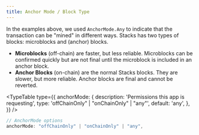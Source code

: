```yaml
---
title: Anchor Mode / Block Type
---
```


In the examples above, we used `AnchorMode.Any` to indicate that the transaction can be "mined" in different ways.
Stacks has two types of blocks: microblocks and (anchor) blocks.

- **Microblocks** (off-chain) are faster, but less reliable. Microblocks can be confirmed quickly but are not final until the microblock is included in an anchor block.
- **Anchor Blocks** (on-chain) are the normal Stacks blocks. They are slower, but more reliable. Anchor blocks are final and cannot be reverted.


<TypeTable
  type={{
    anchorMode: {
      description:
        'Permissions this app is requesting',
      type: 'offChainOnly" | "onChainOnly" | "any"',
      default: 'any',
    },
  }}
/>

```js
// AnchorMode options
anchorMode: "offChainOnly" | "onChainOnly" | "any",
```